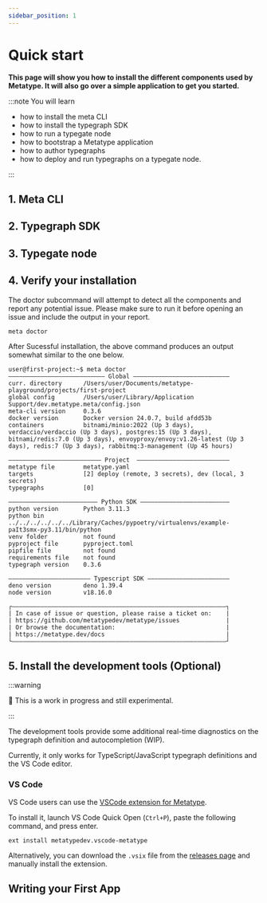 ```yaml
---
sidebar_position: 1
---
```



# Quick start

**This page will show you how to install the different components used by Metatype. It will also go over a simple application to get you started.**

:::note You will learn

- how to install the meta CLI
- how to install the typegraph SDK
- how to run a typegate node
- how to bootstrap a Metatype application
- how to author typegraphs
- how to deploy and run typegraphs on a typegate node.

:::

## 1. Meta CLI

<InstallMetaCli />

## 2. Typegraph SDK

<InstallTypegraph />

## 3. Typegate node

<InstallTypegate />

## 4. Verify your installation

The doctor subcommand will attempt to detect all the components and report any potential issue. Please make sure to run it before opening an issue and include the output in your report.

```bash
meta doctor
```

After Sucessful installation, the above command produces an output somewhat similar to the one below.

```console
user@first-project:~$ meta doctor
——————————————————————————— Global ———————————————————————————
curr. directory      /Users/user/Documents/metatype-playground/projects/first-project
global config        /Users/user/Library/Application Support/dev.metatype.meta/config.json
meta-cli version     0.3.6
docker version       Docker version 24.0.7, build afdd53b
containers           bitnami/minio:2022 (Up 3 days), verdaccio/verdaccio (Up 3 days), postgres:15 (Up 3 days), bitnami/redis:7.0 (Up 3 days), envoyproxy/envoy:v1.26-latest (Up 3 days), redis:7 (Up 3 days), rabbitmq:3-management (Up 45 hours)

—————————————————————————— Project  ——————————————————————————
metatype file        metatype.yaml
targets              [2] deploy (remote, 3 secrets), dev (local, 3 secrets)
typegraphs           [0]

————————————————————————— Python SDK —————————————————————————
python version       Python 3.11.3
python bin           ../../../../../../Library/Caches/pypoetry/virtualenvs/example-paIt3smx-py3.11/bin/python
venv folder          not found
pyproject file       pyproject.toml
pipfile file         not found
requirements file    not found
typegraph version    0.3.6

——————————————————————— Typescript SDK ———————————————————————
deno version         deno 1.39.4
node version         v18.16.0

┌————————————————————————————————————————————————————————————┐
| In case of issue or question, please raise a ticket on:    |
| https://github.com/metatypedev/metatype/issues             |
| Or browse the documentation:                               |
| https://metatype.dev/docs                                  |
└————————————————————————————————————————————————————————————┘
```

## 5. Install the development tools (Optional)

:::warning

🚧 This is a work in progress and still experimental.

:::

The development tools provide some additional real-time diagnostics on the typegraph definition and autocompletion (WIP).

Currently, it only works for TypeScript/JavaScript typegraph definitions and the VS Code editor.

### VS Code

VS Code users can use the [VSCode extension for Metatype](https://marketplace.visualstudio.com/items?itemName=metatypedev.vscode-metatype).

To install it, launch VS Code Quick Open (`Ctrl+P`), paste the following command, and press enter.

```
ext install metatypedev.vscode-metatype
```

Alternatively, you can download the `.vsix` file from the [releases page](https://github.com/metatypedev/metatype/releases) and manually install the extension.

## Writing your First App

<FirstProject />
